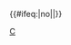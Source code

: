 <noinclude>{{pp-template|small=yes}}</noinclude>{{topicon|image=Oversight_logo.png|size=25px|alt={{lan|zh-hans=这个用户是<div class="role">监督员</div>|zh-hant=此用戶為<div class="role">監督員</div>}}|description=这位用戶是中文维基百科的監督員|link=WP:監督員}}<includeonly>{{#ifeq:{{{cat}}}|no||[[Category:維基百科監督員|{{PAGENAME}}]]}}</includeonly><noinclude>[[Category:用户页模板|C]]</noinclude>
